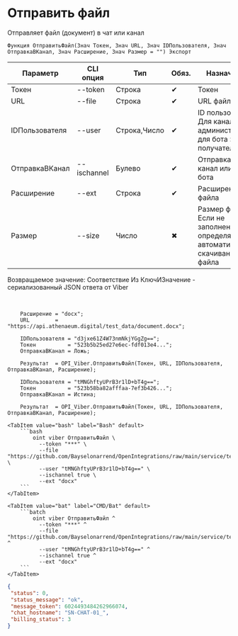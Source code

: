 ﻿---
sidebar_position: 3
---


# Отправить файл
 Отправляет файл (документ) в чат или канал



`Функция ОтправитьФайл(Знач Токен, Знач URL, Знач IDПользователя, Знач ОтправкаВКанал, Знач Расширение, Знач Размер = "") Экспорт`

  | Параметр | CLI опция | Тип | Обяз. | Назначение |
  |-|-|-|-|-|
  | Токен | --token | Строка | &#x2714; | Токен |
  | URL | --file | Строка | &#x2714; | URL файла |
  | IDПользователя | --user | Строка,Число | &#x2714; | ID пользователя. Для канала > администратора, для бота > получателя |
  | ОтправкаВКанал | --ischannel | Булево | &#x2714; | Отправка в канал или в чат бота |
  | Расширение | --ext | Строка | &#x2714; | Расширение файла |
  | Размер | --size | Число | &#x2716; | Размер файла. Если не заполнен > определяется автоматически скачиванием файла |

  
  Возвращаемое значение:   Соответствие Из КлючИЗначение - сериализованный JSON ответа от Viber

<br/>




```bsl title="Пример кода"
    Расширение = "docx";
    URL        = "https://api.athenaeum.digital/test_data/document.docx";

    IDПользователя = "d3jxe61Z4W73nmNkjYGgZg==";
    Токен          = "523b5b25ed27e6ec-fdf013e4...";
    ОтправкаВКанал = Ложь;

    Результат  = OPI_Viber.ОтправитьФайл(Токен, URL, IDПользователя, ОтправкаВКанал, Расширение);

    IDПользователя = "tMNGhftyUPrB3r1lD+bT4g==";
    Токен          = "523b58ba82afffaa-7ef3b426...";
    ОтправкаВКанал = Истина;

    Результат  = OPI_Viber.ОтправитьФайл(Токен, URL, IDПользователя, ОтправкаВКанал, Расширение);
```
    

 <Tabs>
  
    <TabItem value="bash" label="Bash" default>
        ```bash
            oint viber ОтправитьФайл \
              --token "***" \
              --file "https://github.com/Bayselonarrend/OpenIntegrations/raw/main/service/test_data/document.docx" \
              --user "tMNGhftyUPrB3r1lD+bT4g==" \
              --ischannel true \
              --ext "docx"
        ```
    </TabItem>
  
    <TabItem value="bat" label="CMD/Bat" default>
        ```batch
            oint viber ОтправитьФайл ^
              --token "***" ^
              --file "https://github.com/Bayselonarrend/OpenIntegrations/raw/main/service/test_data/document.docx" ^
              --user "tMNGhftyUPrB3r1lD+bT4g==" ^
              --ischannel true ^
              --ext "docx"
        ```
    </TabItem>
</Tabs>


```json title="Результат"
{
 "status": 0,
 "status_message": "ok",
 "message_token": 6024493484262966074,
 "chat_hostname": "SN-CHAT-01_",
 "billing_status": 3
}
```
